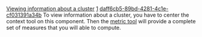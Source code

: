 [[Property:title|Viewing information about a cluster]]
[[Property:weight|1]]
[[Property:uuid|daff6cb5-89bd-4281-4c1e-cf031391a34b]]
To view information about a cluster, you have to center the context tool on this component. Then the [[Metric tool: Introduction|metric tool]]  will provide a complete set of measures that you will able to compute. 
{{seealso|<br/>
[[Looking for a cluster|Looking for a cluster]]  <br/>
[[How to analyze a project: Introduction|Analysing a project]]  }}





